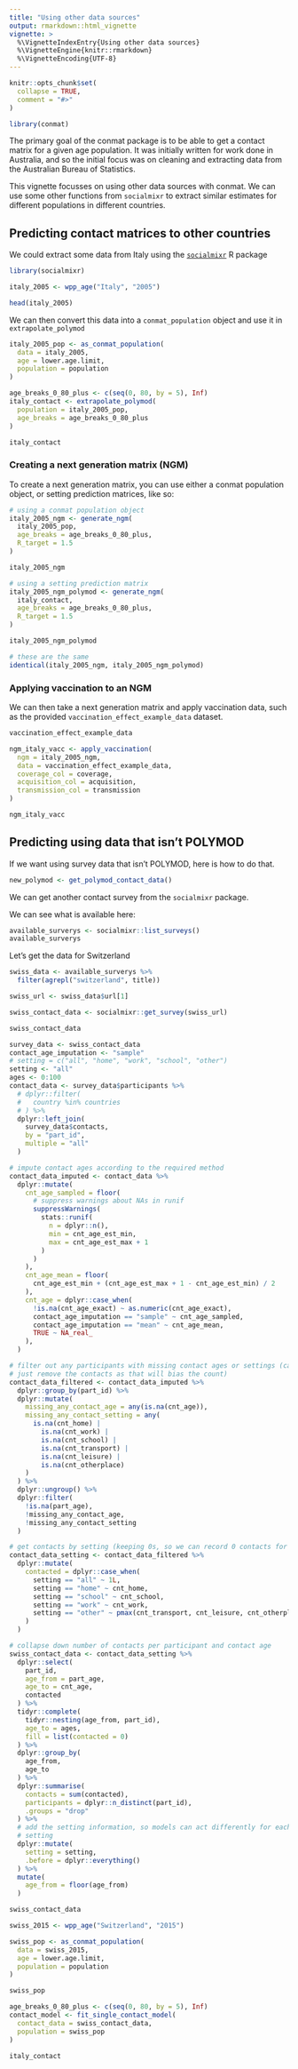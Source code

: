 ```yaml
---
title: "Using other data sources"
output: rmarkdown::html_vignette
vignette: >
  %\VignetteIndexEntry{Using other data sources}
  %\VignetteEngine{knitr::rmarkdown}
  %\VignetteEncoding{UTF-8}
---
```


```r
knitr::opts_chunk$set(
  collapse = TRUE,
  comment = "#>"
)
```

```r
library(conmat)
```

The primary goal of the conmat package is to be able to get a contact matrix for a given age population. It was initially written for work done in Australia, and so the initial focus was on cleaning and extracting data from the Australian Bureau of Statistics. 

This vignette focusses on using other data sources with conmat. We can use some other functions from `socialmixr` to extract similar estimates for different populations in different countries.

## Predicting contact matrices to other countries

We could extract some data from Italy using the [`socialmixr`](https://epiforecasts.io/socialmixr/) R package

```r
library(socialmixr)

italy_2005 <- wpp_age("Italy", "2005")

head(italy_2005)
```

We can then convert this data into a `conmat_population` object and use it in `extrapolate_polymod`

```r
italy_2005_pop <- as_conmat_population(
  data = italy_2005,
  age = lower.age.limit,
  population = population
)
```

```r
age_breaks_0_80_plus <- c(seq(0, 80, by = 5), Inf)
italy_contact <- extrapolate_polymod(
  population = italy_2005_pop,
  age_breaks = age_breaks_0_80_plus
)

italy_contact
```

### Creating a next generation matrix (NGM)

To create a next generation matrix, you can use either a conmat population
object, or setting prediction matrices, like so:

```r
# using a conmat population object
italy_2005_ngm <- generate_ngm(
  italy_2005_pop,
  age_breaks = age_breaks_0_80_plus,
  R_target = 1.5
)

italy_2005_ngm

# using a setting prediction matrix
italy_2005_ngm_polymod <- generate_ngm(
  italy_contact,
  age_breaks = age_breaks_0_80_plus,
  R_target = 1.5
)

italy_2005_ngm_polymod

# these are the same
identical(italy_2005_ngm, italy_2005_ngm_polymod)
```

### Applying vaccination to an NGM

We can then take a next generation matrix and apply vaccination data, such as the provided `vaccination_effect_example_data` dataset.

```r
vaccination_effect_example_data

ngm_italy_vacc <- apply_vaccination(
  ngm = italy_2005_ngm,
  data = vaccination_effect_example_data,
  coverage_col = coverage,
  acquisition_col = acquisition,
  transmission_col = transmission
)

ngm_italy_vacc
```


## Predicting using data that isn't POLYMOD

If we want using survey data that isn't POLYMOD, here is how to do that.

```r
new_polymod <- get_polymod_contact_data()
```

We can get another contact survey from the `socialmixr` package.

We can see what is available here: 
```r
available_surverys <- socialmixr::list_surveys()
available_surverys
```

Let's get the data for Switzerland

```r
swiss_data <- available_surverys %>%
  filter(agrepl("switzerland", title))

swiss_url <- swiss_data$url[1]

swiss_contact_data <- socialmixr::get_survey(swiss_url)

swiss_contact_data
```

```r
survey_data <- swiss_contact_data
contact_age_imputation <- "sample"
# setting = c("all", "home", "work", "school", "other")
setting <- "all"
ages <- 0:100
contact_data <- survey_data$participants %>%
  # dplyr::filter(
  #   country %in% countries
  # ) %>%
  dplyr::left_join(
    survey_data$contacts,
    by = "part_id",
    multiple = "all"
  )

# impute contact ages according to the required method
contact_data_imputed <- contact_data %>%
  dplyr::mutate(
    cnt_age_sampled = floor(
      # suppress warnings about NAs in runif
      suppressWarnings(
        stats::runif(
          n = dplyr::n(),
          min = cnt_age_est_min,
          max = cnt_age_est_max + 1
        )
      )
    ),
    cnt_age_mean = floor(
      cnt_age_est_min + (cnt_age_est_max + 1 - cnt_age_est_min) / 2
    ),
    cnt_age = dplyr::case_when(
      !is.na(cnt_age_exact) ~ as.numeric(cnt_age_exact),
      contact_age_imputation == "sample" ~ cnt_age_sampled,
      contact_age_imputation == "mean" ~ cnt_age_mean,
      TRUE ~ NA_real_
    ),
  )

# filter out any participants with missing contact ages or settings (can't
# just remove the contacts as that will bias the count)
contact_data_filtered <- contact_data_imputed %>%
  dplyr::group_by(part_id) %>%
  dplyr::mutate(
    missing_any_contact_age = any(is.na(cnt_age)),
    missing_any_contact_setting = any(
      is.na(cnt_home) |
        is.na(cnt_work) |
        is.na(cnt_school) |
        is.na(cnt_transport) |
        is.na(cnt_leisure) |
        is.na(cnt_otherplace)
    )
  ) %>%
  dplyr::ungroup() %>%
  dplyr::filter(
    !is.na(part_age),
    !missing_any_contact_age,
    !missing_any_contact_setting
  )

# get contacts by setting (keeping 0s, so we can record 0 contacts for some individuals)
contact_data_setting <- contact_data_filtered %>%
  dplyr::mutate(
    contacted = dplyr::case_when(
      setting == "all" ~ 1L,
      setting == "home" ~ cnt_home,
      setting == "school" ~ cnt_school,
      setting == "work" ~ cnt_work,
      setting == "other" ~ pmax(cnt_transport, cnt_leisure, cnt_otherplace),
    )
  )

# collapse down number of contacts per participant and contact age
swiss_contact_data <- contact_data_setting %>%
  dplyr::select(
    part_id,
    age_from = part_age,
    age_to = cnt_age,
    contacted
  ) %>%
  tidyr::complete(
    tidyr::nesting(age_from, part_id),
    age_to = ages,
    fill = list(contacted = 0)
  ) %>%
  dplyr::group_by(
    age_from,
    age_to
  ) %>%
  dplyr::summarise(
    contacts = sum(contacted),
    participants = dplyr::n_distinct(part_id),
    .groups = "drop"
  ) %>%
  # add the setting information, so models can act differently for each
  # setting
  dplyr::mutate(
    setting = setting,
    .before = dplyr::everything()
  ) %>%
  mutate(
    age_from = floor(age_from)
  )

swiss_contact_data
```

```r
swiss_2015 <- wpp_age("Switzerland", "2015")

swiss_pop <- as_conmat_population(
  data = swiss_2015,
  age = lower.age.limit,
  population = population
)

swiss_pop
```

```r
age_breaks_0_80_plus <- c(seq(0, 80, by = 5), Inf)
contact_model <- fit_single_contact_model(
  contact_data = swiss_contact_data,
  population = swiss_pop
)

italy_contact
```
